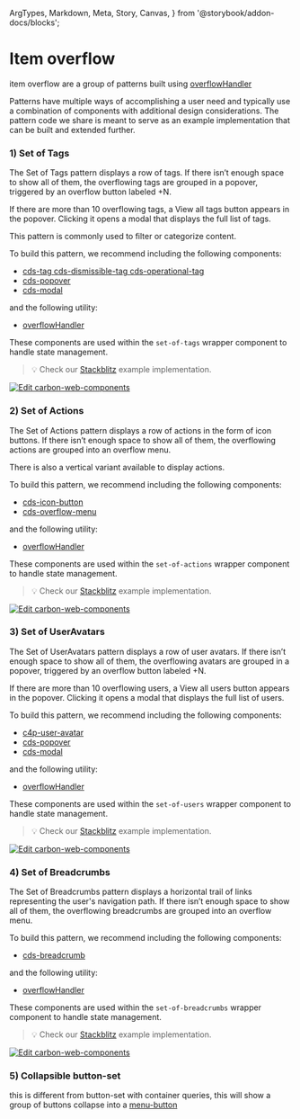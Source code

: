   ArgTypes,
  Markdown,
  Meta,
  Story,
  Canvas,
} from '@storybook/addon-docs/blocks';

<Meta of={SetOfTags} />

# Item overflow

item overflow are a group of patterns built using
[overflowHandler](?path=/docs/experimental-utilities-overflowhandler--docs)

Patterns have multiple ways of accomplishing a user need and typically use a
combination of components with additional design considerations. The pattern
code we share is meant to serve as an example implementation that can be built
and extended further.

### 1) Set of Tags

The Set of Tags pattern displays a row of tags. If there isn’t enough space to
show all of them, the overflowing tags are grouped in a popover, triggered by an
overflow button labeled +N.

If there are more than 10 overflowing tags, a View all tags button appears in
the popover. Clicking it opens a modal that displays the full list of tags.

This pattern is commonly used to filter or categorize content.

To build this pattern, we recommend including the following components:

- [cds-tag cds-dismissible-tag cds-operational-tag](https://web-components.carbondesignsystem.com/?path=/docs/components-tag--overview)
- [cds-popover](https://web-components.carbondesignsystem.com/?path=/docs/components-popover--overview)
- [cds-modal](https://web-components.carbondesignsystem.com/?path=/docs/components-modal--overview)

and the following utility:

- [overflowHandler](?path=/docs/experimental-utilities-overflowhandler--docs)

These components are used within the `set-of-tags` wrapper component to handle
state management.

> 💡 Check our
> [Stackblitz](https://stackblitz.com/github/carbon-design-system/ibm-products/tree/main/packages/ibm-products-web-components/examples/set-of-tags)
> example implementation.

[![Edit carbon-web-components](https://developer.stackblitz.com/img/open_in_stackblitz.svg)](https://stackblitz.com/github/carbon-design-system/ibm-products/tree/main/packages/ibm-products-web-components/examples/set-of-tags)

<Canvas of={SetOfTags.SetOfTags} sourceState="none" />

### 2) Set of Actions

The Set of Actions pattern displays a row of actions in the form of icon
buttons. If there isn’t enough space to show all of them, the overflowing
actions are grouped into an overflow menu.

There is also a vertical variant available to display actions.

To build this pattern, we recommend including the following components:

- [cds-icon-button](https://web-components.carbondesignsystem.com/?path=/docs/components-icon-button--overview)
- [cds-overflow-menu](https://web-components.carbondesignsystem.com/?path=/docs/components-overflow-menu--overview)

and the following utility:

- [overflowHandler](?path=/docs/experimental-utilities-overflowhandler--docs)

These components are used within the `set-of-actions` wrapper component to
handle state management.

> 💡 Check our
> [Stackblitz](https://stackblitz.com/github/carbon-design-system/ibm-products/tree/main/packages/ibm-products-web-components/examples/set-of-actions)
> example implementation.

[![Edit carbon-web-components](https://developer.stackblitz.com/img/open_in_stackblitz.svg)](https://stackblitz.com/github/carbon-design-system/ibm-products/tree/main/packages/ibm-products-web-components/examples/set-of-actions)

<Canvas of={SetOfActions.SetOfActions} sourceState="none" />

### 3) Set of UserAvatars

The Set of UserAvatars pattern displays a row of user avatars. If there isn’t
enough space to show all of them, the overflowing avatars are grouped in a
popover, triggered by an overflow button labeled +N.

If there are more than 10 overflowing users, a View all users button appears in
the popover. Clicking it opens a modal that displays the full list of users.

To build this pattern, we recommend including the following components:

- [c4p-user-avatar](?path=/docs/experimental-useravatar--docs)
- [cds-popover](https://web-components.carbondesignsystem.com/?path=/docs/components-popover--overview)
- [cds-modal](https://web-components.carbondesignsystem.com/?path=/docs/components-modal--overview)

and the following utility:

- [overflowHandler](?path=/docs/experimental-utilities-overflowhandler--docs)

These components are used within the `set-of-users` wrapper component to handle
state management.

> 💡 Check our
> [Stackblitz](https://stackblitz.com/github/carbon-design-system/ibm-products/tree/main/packages/ibm-products-web-components/examples/set-of-users)
> example implementation.

[![Edit carbon-web-components](https://developer.stackblitz.com/img/open_in_stackblitz.svg)](https://stackblitz.com/github/carbon-design-system/ibm-products/tree/main/packages/ibm-products-web-components/examples/set-of-users)

<Canvas of={SetOfUsers.SetOfUsers} sourceState="none" />

### 4) Set of Breadcrumbs

The Set of Breadcrumbs pattern displays a horizontal trail of links representing
the user's navigation path. If there isn’t enough space to show all of them, the
overflowing breadcrumbs are grouped into an overflow menu.

To build this pattern, we recommend including the following components:

- [cds-breadcrumb](https://web-components.carbondesignsystem.com/?path=/docs/components-breadcrumb--overview)

and the following utility:

- [overflowHandler](?path=/docs/experimental-utilities-overflowhandler--docs)

These components are used within the `set-of-breadcrumbs` wrapper component to
handle state management.

> 💡 Check our
> [Stackblitz](https://stackblitz.com/github/carbon-design-system/ibm-products/tree/main/packages/ibm-products-web-components/examples/set-of-breadcrumbs)
> example implementation.

[![Edit carbon-web-components](https://developer.stackblitz.com/img/open_in_stackblitz.svg)](https://stackblitz.com/github/carbon-design-system/ibm-products/tree/main/packages/ibm-products-web-components/examples/set-of-breadcrumbs)

<Canvas of={SetOfBreadcrumbs.SetOfBreadcrumbs} sourceState="none" />

### 5) Collapsible button-set

this is different from button-set with container queries, this will show a group
of buttons collapse into a
[menu-button](https://web-components.carbondesignsystem.com/?path=/docs/components-menu-button--overview)
